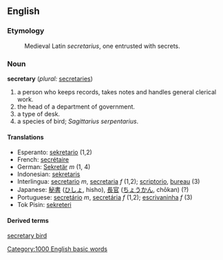 ==English==

===Etymology===
:Medieval Latin ''secretarius'', one entrusted with secrets.

===Noun===
'''secretary''' (''plural:'' [[secretaries]])
#a person who keeps records, takes notes and handles general clerical work.
#the head of a department of government.
#a type of desk.
#a species of bird; ''Sagittarius serpentarius''.

====Translations====
*Esperanto: [[sekretario]] (1,2)
*French: [[secrétaire]]
*German: [[Sekretär]] ''m'' (1, 4)
*Indonesian: [[sekretaris]]
*Interlingua: [[secretario]] ''m'', [[secretaria]] ''f'' (1,2); [[scriptorio]], [[bureau]] (3)
*Japanese: [[秘書]] ([[ひしょ]], hisho), [[長官]] ([[ちょうかん]], chōkan) (?)
*Portuguese: [[secretário]] ''m'', [[secretária]] ''f'' (1,2); [[escrivaninha]] ''f'' (3)
*Tok Pisin: [[sekreteri]]

====Derived terms====
[[secretary bird]]
[[Category:1000 English basic words]]